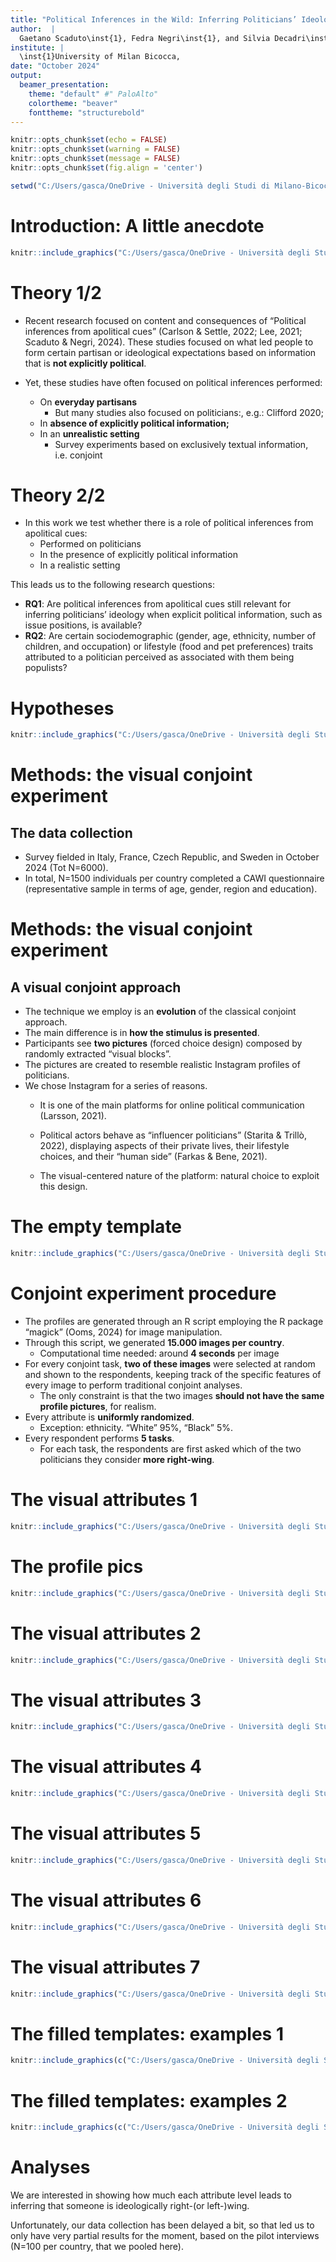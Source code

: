 ```yaml
---
title: "Political Inferences in the Wild: Inferring Politicians’ Ideology from Apolitical Cues with Explicit Political Information. A visual conjoint approach"
author:  |
  Gaetano Scaduto\inst{1}, Fedra Negri\inst{1}, and Silvia Decadri\inst{1}
institute: |
  \inst{1}University of Milan Bicocca,
date: "October 2024"
output: 
  beamer_presentation:
    theme: "default" #" PaloAlto"
    colortheme: "beaver"
    fonttheme: "structurebold"
---
```


```r
knitr::opts_chunk$set(echo = FALSE)
knitr::opts_chunk$set(warning = FALSE)
knitr::opts_chunk$set(message = FALSE)
knitr::opts_chunk$set(fig.align = 'center')

```

```r
setwd("C:/Users/gasca/OneDrive - Università degli Studi di Milano-Bicocca/Dottorato/VIPOP/visual_conjoint_experiment/Presentation/")
```

# Introduction: A little anecdote

```r
knitr::include_graphics("C:/Users/gasca/OneDrive - Università degli Studi di Milano-Bicocca/Dottorato/VIPOP/visual_conjoint_experiment/Presentation/images/usha.jpg")
```

# Theory 1/2

-   Recent research focused on content and consequences of "Political inferences from apolitical cues" (Carlson & Settle, 2022; Lee, 2021; Scaduto & Negri, 2024). These studies focused on what led people to form certain partisan or ideological expectations based on information that is **not explicitly political**.

-   Yet, these studies have often focused on political inferences performed:

    -   On **everyday partisans**
        -   But many studies also focused on politicians:, e.g.: Clifford 2020;
    -   In **absence of explicitly political information;**
    -   In an **unrealistic setting**
        -   Survey experiments based on exclusively textual information, i.e. conjoint

# Theory 2/2

-   In this work we test whether there is a role of political inferences from apolitical cues:
    -   Performed on politicians
    -   In the presence of explicitly political information
    -   In a realistic setting

This leads us to the following research questions:

-   **RQ1**: Are political inferences from apolitical cues still relevant for inferring politicians’ ideology when explicit political information, such as issue positions, is available?
-   **RQ2**: Are certain sociodemographic (gender, age, ethnicity, number of children, and occupation) or lifestyle (food and pet preferences) traits attributed to a politician perceived as associated with them being populists?

# Hypotheses

```r
knitr::include_graphics("C:/Users/gasca/OneDrive - Università degli Studi di Milano-Bicocca/Dottorato/VIPOP/visual_conjoint_experiment/Presentation/images/hyp.png")
```

# Methods: the visual conjoint experiment

## The data collection

-   Survey fielded in Italy, France, Czech Republic, and Sweden in October 2024 (Tot N=6000).
-   In total, N=1500 individuals per country completed a CAWI questionnaire (representative sample in terms of age, gender, region and education).

# Methods: the visual conjoint experiment

## A visual conjoint approach

-   The technique we employ is an **evolution** of the classical conjoint approach.
-   The main difference is in **how the stimulus is presented**.
-   Participants see **two pictures** (forced choice design) composed by randomly extracted “visual blocks”.
-   The pictures are created to resemble realistic Instagram profiles of politicians.
-   We chose Instagram for a series of reasons.
    -   It is one of the main platforms for online political communication (Larsson, 2021).

    -   Political actors behave as “influencer politicians” (Starita & Trillò, 2022), displaying aspects of their private lives, their lifestyle choices, and their “human side” (Farkas & Bene, 2021).

    -   The visual-centered nature of the platform: natural choice to exploit this design.

# The empty template

```r
knitr::include_graphics("C:/Users/gasca/OneDrive - Università degli Studi di Milano-Bicocca/Dottorato/VIPOP/visual_conjoint_experiment/Presentation/images/template.png")
```

# Conjoint experiment procedure

-   The profiles are generated through an R script employing the R package “magick” (Ooms, 2024) for image manipulation.
-   Through this script, we generated **15.000 images per country**.
    -   Computational time needed: around **4 seconds** per image
-   For every conjoint task, **two of these images** were selected at random and shown to the respondents, keeping track of the specific features of every image to perform traditional conjoint analyses.
    -   The only constraint is that the two images **should not have the same profile pictures**, for realism.
-   Every attribute is **uniformly randomized**.
    -   Exception: ethnicity. "White" 95%, "Black" 5%.
-   Every respondent performs **5 tasks**.
    -   For each task, the respondents are first asked which of the two politicians they consider **more right-wing**.

# The visual attributes 1

```r
knitr::include_graphics("C:/Users/gasca/OneDrive - Università degli Studi di Milano-Bicocca/Dottorato/VIPOP/visual_conjoint_experiment/Presentation/images/attributes1.png")
```

# The profile pics

```r
knitr::include_graphics("C:/Users/gasca/OneDrive - Università degli Studi di Milano-Bicocca/Dottorato/VIPOP/visual_conjoint_experiment/Presentation/images/attributes2.png")
```

# The visual attributes 2

```r
knitr::include_graphics("C:/Users/gasca/OneDrive - Università degli Studi di Milano-Bicocca/Dottorato/VIPOP/visual_conjoint_experiment/Presentation/images/attributes3.png")
```

# The visual attributes 3

```r
knitr::include_graphics("C:/Users/gasca/OneDrive - Università degli Studi di Milano-Bicocca/Dottorato/VIPOP/visual_conjoint_experiment/Presentation/images/attributes4.png")
```

# The visual attributes 4

```r
knitr::include_graphics("C:/Users/gasca/OneDrive - Università degli Studi di Milano-Bicocca/Dottorato/VIPOP/visual_conjoint_experiment/Presentation/images/attributes5.png")
```

# The visual attributes 5

```r
knitr::include_graphics("C:/Users/gasca/OneDrive - Università degli Studi di Milano-Bicocca/Dottorato/VIPOP/visual_conjoint_experiment/Presentation/images/attributes6.png")
```

# The visual attributes 6

```r
knitr::include_graphics("C:/Users/gasca/OneDrive - Università degli Studi di Milano-Bicocca/Dottorato/VIPOP/visual_conjoint_experiment/Presentation/images/attributes8.png")
```

# The visual attributes 7

```r
knitr::include_graphics("C:/Users/gasca/OneDrive - Università degli Studi di Milano-Bicocca/Dottorato/VIPOP/visual_conjoint_experiment/Presentation/images/attributes7.png")
```

# The filled templates: examples 1

```r
knitr::include_graphics(c("C:/Users/gasca/OneDrive - Università degli Studi di Milano-Bicocca/Dottorato/VIPOP/visual_conjoint_experiment/Presentation/images/IT/ex1.png", "C:/Users/gasca/OneDrive - Università degli Studi di Milano-Bicocca/Dottorato/VIPOP/visual_conjoint_experiment/Presentation/images/IT/ex2.png"))
```

# The filled templates: examples 2

```r
knitr::include_graphics(c("C:/Users/gasca/OneDrive - Università degli Studi di Milano-Bicocca/Dottorato/VIPOP/visual_conjoint_experiment/Presentation/images/IT/ex3.png", "C:/Users/gasca/OneDrive - Università degli Studi di Milano-Bicocca/Dottorato/VIPOP/visual_conjoint_experiment/Presentation/images/IT/ex4.png"))
```

# Analyses

We are interested in showing how much each attribute level leads to inferring that someone is ideologically right-(or left-)wing.

Unfortunately, our data collection has been delayed a bit, so that led us to only have very partial results for the moment, based on the pilot interviews (N=100 per country, that we pooled here).
